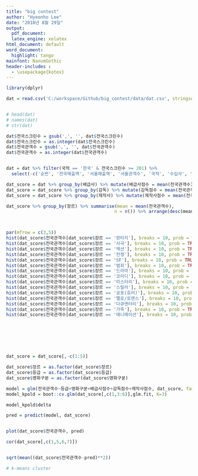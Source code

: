```yaml
---
title: "big contest"
author: "Hyeonho Lee"
date: "2018년 8월 29일"
output: 
  pdf_document: 
  latex_engine: xelatex
html_document: default
word_document:
  highlight: tango
mainfont: NanumGothic
header-includes :
  - \usepackage{kotex}
---
```




```r
library(dplyr)

dat = read.csv('C:/workspace/Github/big_contest/data/dat.csv', stringsAsFactors = FALSE)


# head(dat)
# names(dat)
# str(dat)

dat$전국스크린수 = gsub(',', '', dat$전국스크린수)
dat$전국스크린수 = as.integer(dat$전국스크린수)
dat$전국관객수 = gsub(',', '', dat$전국관객수)
dat$전국관객수 = as.integer(dat$전국관객수)


dat = dat %>% filter(국적 == '한국' & 전국스크린수 >= 201) %>% 
  select(-c('순번', '전국매출액', '서울매출액', '서울관객수', '국적', '수입사', '영화유형', '영화형태', '개봉일'))
```


```r
dat_score = dat %>% group_by(배급사) %>% mutate(배급사점수 = mean(전국관객수))
dat_score = dat_score %>% group_by(감독) %>% mutate(감독점수 = mean(전국관객수))
dat_score = dat_score %>% group_by(제작사) %>% mutate(제작사점수 = mean(전국관객수))

dat_score %>% group_by(장르) %>% summarise(mean = mean(전국관객수),
                                         n = n()) %>% arrange(desc(mean))



par(mfrow = c(3,5))
hist(dat_score$전국관객수[dat_score$장르 == '판타지'], breaks = 10, prob = TRUE)
hist(dat_score$전국관객수[dat_score$장르 == '사극'], breaks = 10, prob = TRUE)
hist(dat_score$전국관객수[dat_score$장르 == '액션'], breaks = 10, prob = TRUE)
hist(dat_score$전국관객수[dat_score$장르 == '전쟁'], breaks = 10, prob = TRUE)
hist(dat_score$전국관객수[dat_score$장르 == 'SF'], breaks = 10, prob = TRUE)
hist(dat_score$전국관객수[dat_score$장르 == '범죄'], breaks = 10, prob = TRUE)
hist(dat_score$전국관객수[dat_score$장르 == '드라마'], breaks = 10, prob = TRUE)
hist(dat_score$전국관객수[dat_score$장르 == '코미디'], breaks = 10, prob = TRUE)
hist(dat_score$전국관객수[dat_score$장르 == '미스터리'], breaks = 10, prob = TRUE)
hist(dat_score$전국관객수[dat_score$장르 == '스릴러'], breaks = 10, prob = TRUE)
hist(dat_score$전국관객수[dat_score$장르 == '공포(호러)'], breaks = 10, prob = TRUE)
hist(dat_score$전국관객수[dat_score$장르 == '멜로/로맨스'], breaks = 10, prob = TRUE)
hist(dat_score$전국관객수[dat_score$장르 == '다큐멘터리'], breaks = 10, prob = TRUE)
hist(dat_score$전국관객수[dat_score$장르 == '가족'], breaks = 10, prob = TRUE)
hist(dat_score$전국관객수[dat_score$장르 == '애니메이션'], breaks = 10, prob = TRUE)







dat_score = dat_score[,-c(1:5)]
```

```r
dat_score$장르 = as.factor(dat_score$장르)
dat_score$등급 = as.factor(dat_score$등급)
dat_score$영화구분 = as.factor(dat_score$영화구분)

model = glm(전국관객수~등급+영화구분+배급사점수+감독점수+제작사점수, dat_score, family = gaussian)
model_kpold = boot::cv.glm(dat_score[,c(1,3:6)],glm.fit, K=3)

model_kpold$delta

pred = predict(model, dat_score)


plot(dat_score$전국관객수, pred)

cor(dat_score[,c(1,5,6,7)])


sqrt(mean((dat_score$전국관객수-pred)**2))
```

```r
# k-means cluster





```
